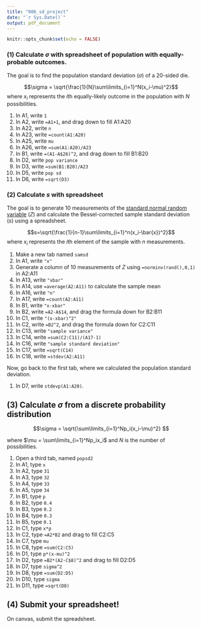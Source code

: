 ```yaml
---
title: "006_sd_project"
date: "`r Sys.Date()`"
output: pdf_document
---
```


```r
knitr::opts_chunk$set(echo = FALSE)
```

### (1) Calculate $\sigma$ with spreadsheet of population with equally-probable outcomes.

The goal is to find the population standard deviation ($\sigma$) of a 20-sided die.

$$\sigma = \sqrt{\frac{1}{N}\sum\limits_{i=1}^N(x_i-\mu)^2}$$
where $x_i$ represents the $i$th equally-likely outcome in the population with $N$ possibilities.

1. In A1, write `1`
2. In A2, write `=A1+1`, and drag down to fill A1:A20
3. In A22, write `n`
4. In A23, write `=count(A1:A20)`
5. In A25, write `mu`
6. In A26, write `=sum(A1:A20)/A23`
7. In B1, write `=(A1-A$26)^2`, and drag down to fill B1:B20
8. In D2, write `pop variance`
9. In D3, write `=sum(B1:B20)/A23`
10. In D5, write `pop sd`
11. In D6, write `=sqrt(D3)`



### (2) Calculate $s$ with spreadsheet

The goal is to generate 10 measurements of the [standard normal random variable](https://en.wikipedia.org/wiki/Standard_normal_table#Normal_and_standard_normal_distribution){target="_blank"} ($Z$) and calculate the Bessel-corrected sample standard deviation ($s$) using a spreadsheet.

$$s=\sqrt{\frac{1}{n-1}\sum\limits_{i=1}^n(x_i-\bar{x})^2}$$
where $x_i$ represents the $i$th element of the sample with $n$ measurements.

1. Make a new tab named `samsd`
1. In A1, write `"x"`
2. Generate a column of 10 measurements of $Z$ using `=norminv(rand(),0,1)` in A2:A11
3. In A13, write `"xbar"`
4. In A14, use `=average(A2:A11)` to calculate the sample mean
5. In A16, write `"n"`
6. In A17, write `=count(A2:A11)`
7. In B1, write `"x-xbar"`
8. In B2, write `=A2-A$14`, and drag the formula down for B2:B11
9. In C1, write `"(x-xbar)^2"`
10. In C2, write `=B2^2`, and drag the formula down for C2:C11
11. In C13, write `"sample variance"`
12. In C14, write `=sum(C2:C11)/(A17-1)`
13. In C16, write `"sample standard deviation"`
14. In C17, write `=sqrt(C14)`
15. In C18, write `=stdev(A2:A11)`

Now, go back to the first tab, where we calculated the population standard deviation.

1. In D7, write `stdevp(A1:A20)`.


## (3) Calculate $\sigma$ from a discrete probability distribution

$$\sigma = \sqrt{\sum\limits_{i=1}^Np_i(x_i-\mu)^2} $$

where $\mu = \sum\limits_{i=1}^Np_ix_i$ and $N$ is the number of possibilities.

1. Open a third tab, named `popsd2`
1. In A1, type `x`
1. In A2, type `31`
1. In A3, type `32`
1. In A4, type `33`
1. In A5, type `34`
1. In B1, type `p`
1. In B2, type `0.4`
1. In B3, type `0.2`
1. In B4, type `0.3`
1. In B5, type `0.1`
1. In C1, type `x*p`
1. In C2, type `=A2*B2` and drag to fill C2:C5
1. In C7, type `mu`
1. In C8, type `=sum(C2:C5)`
1. In D1, type `p*(x-mu)^2`
1. In D2, type `=B2*(A2-C$8)^2` and drag to fill D2:D5
1. In D7, type `sigma^2`
1. In D8, type `=sum(D2:D5)`
1. In D10, type `sigma`
1. In D11, type `=sqrt(D8)`

## (4) Submit your spreadsheet!

On canvas, submit the spreadsheet.


